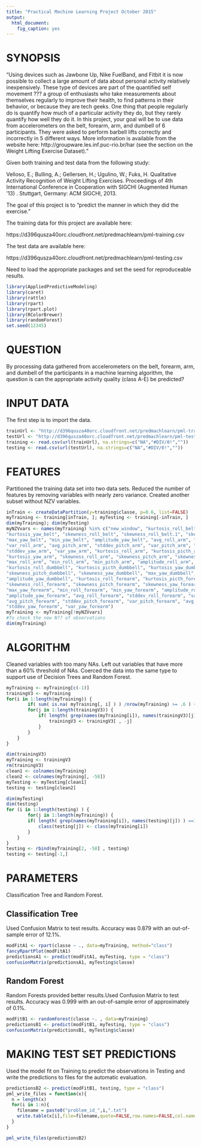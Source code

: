 ```yaml
---
title: "Practical Machine Learning Project October 2015"
output:
  html_document:
    fig_caption: yes
---
```



# SYNOPSIS

"Using devices such as Jawbone Up, Nike FuelBand, and Fitbit it is now possible to collect a large amount of data about personal activity relatively inexpensively. These type of devices are part of the quantified self movement ??? a group of enthusiasts who take measurements about themselves regularly to improve their health, to find patterns in their behavior, or because they are tech geeks. One thing that people regularly do is quantify how much of a particular activity they do, but they rarely quantify how well they do it. In this project, your goal will be to use data from accelerometers on the belt, forearm, arm, and dumbell of 6 participants. They were asked to perform barbell lifts correctly and incorrectly in 5 different ways. More information is available from the website here: http://groupware.les.inf.puc-rio.br/har (see the section on the Weight Lifting Exercise Dataset)."

Given both training and test data from the following study:

Velloso, E.; Bulling, A.; Gellersen, H.; Ugulino, W.; Fuks, H. Qualitative Activity Recognition of Weight Lifting Exercises. Proceedings of 4th International Conference in Cooperation with SIGCHI (Augmented Human '13) . Stuttgart, Germany: ACM SIGCHI, 2013.

The goal of this project is to "predict the manner in which they did the exercise."

The training data for this project are available here:

https://d396qusza40orc.cloudfront.net/predmachlearn/pml-training.csv

The test data are available here:

https://d396qusza40orc.cloudfront.net/predmachlearn/pml-testing.csv

Need to load the appropriate packages and set the seed for reproduceable results.

```r
library(AppliedPredictiveModeling)
library(caret)
library(rattle)
library(rpart)
library(rpart.plot)
library(RColorBrewer)
library(randomForest)
set.seed(12345)
```

# QUESTION

By processing data gathered from accelerometers on the belt, forearm, arm, and dumbell of the participants in a machine learning algorithm, the question is can the appropriate activity quality (class A-E) be predicted?

# INPUT DATA
The first step is to import the data.

```r
trainUrl <- "http://d396qusza40orc.cloudfront.net/predmachlearn/pml-training.csv"
testUrl <- "http://d396qusza40orc.cloudfront.net/predmachlearn/pml-testing.csv"
training <- read.csv(url(trainUrl), na.strings=c("NA","#DIV/0!",""))
testing <- read.csv(url(testUrl), na.strings=c("NA","#DIV/0!",""))
```
# FEATURES
Partitioned the training data set into two data sets. Reduced the number of features by removing variables with nearly zero variance. Created another subset without NZV variables.

```r
inTrain <- createDataPartition(y=training$classe, p=0.6, list=FALSE)
myTraining <- training[inTrain, ]; myTesting <- training[-inTrain, ]
dim(myTraining); dim(myTesting)
myNZVvars <- names(myTraining) %in% c("new_window", "kurtosis_roll_belt", "kurtosis_picth_belt",
"kurtosis_yaw_belt", "skewness_roll_belt", "skewness_roll_belt.1", "skewness_yaw_belt",
"max_yaw_belt", "min_yaw_belt", "amplitude_yaw_belt", "avg_roll_arm", "stddev_roll_arm",
"var_roll_arm", "avg_pitch_arm", "stddev_pitch_arm", "var_pitch_arm", "avg_yaw_arm",
"stddev_yaw_arm", "var_yaw_arm", "kurtosis_roll_arm", "kurtosis_picth_arm",
"kurtosis_yaw_arm", "skewness_roll_arm", "skewness_pitch_arm", "skewness_yaw_arm",
"max_roll_arm", "min_roll_arm", "min_pitch_arm", "amplitude_roll_arm", "amplitude_pitch_arm",
"kurtosis_roll_dumbbell", "kurtosis_picth_dumbbell", "kurtosis_yaw_dumbbell", "skewness_roll_dumbbell",
"skewness_pitch_dumbbell", "skewness_yaw_dumbbell", "max_yaw_dumbbell", "min_yaw_dumbbell",
"amplitude_yaw_dumbbell", "kurtosis_roll_forearm", "kurtosis_picth_forearm", "kurtosis_yaw_forearm",
"skewness_roll_forearm", "skewness_pitch_forearm", "skewness_yaw_forearm", "max_roll_forearm",
"max_yaw_forearm", "min_roll_forearm", "min_yaw_forearm", "amplitude_roll_forearm",
"amplitude_yaw_forearm", "avg_roll_forearm", "stddev_roll_forearm", "var_roll_forearm",
"avg_pitch_forearm", "stddev_pitch_forearm", "var_pitch_forearm", "avg_yaw_forearm",
"stddev_yaw_forearm", "var_yaw_forearm")
myTraining <- myTraining[!myNZVvars]
#To check the new N?? of observations
dim(myTraining)

```
# ALGORITHM
Cleaned variables with too many NAs. Left out variables that have more than a 60% threshold of NAs. Coerced the data into the same type to support use of Decision Trees and Random Forest.

```r
myTraining <- myTraining[c(-1)]
trainingV3 <- myTraining 
for(i in 1:length(myTraining)) { 
        if( sum( is.na( myTraining[, i] ) ) /nrow(myTraining) >= .6 ) { 
        for(j in 1:length(trainingV3)) {
            if( length( grep(names(myTraining[i]), names(trainingV3)[j]) ) ==1)  { 
                trainingV3 <- trainingV3[ , -j] 
            }   
        } 
    }
}

dim(trainingV3)
myTraining <- trainingV3
rm(trainingV3)
clean1 <- colnames(myTraining)
clean2 <- colnames(myTraining[, -58]) 
myTesting <- myTesting[clean1]
testing <- testing[clean2]

dim(myTesting)
dim(testing)
for (i in 1:length(testing) ) {
        for(j in 1:length(myTraining)) {
        if( length( grep(names(myTraining[i]), names(testing)[j]) ) ==1)  {
            class(testing[j]) <- class(myTraining[i])
        }      
    }      
}
testing <- rbind(myTraining[2, -58] , testing) 
testing <- testing[-1,]
```

# PARAMETERS
Classification Tree and Random Forest.

## Classification Tree
Used Confusion Matrix to test results. Accuracy was 0.879 with an out-of-sample error of 12.1%.
```r
modFitA1 <- rpart(classe ~ ., data=myTraining, method="class")
fancyRpartPlot(modFitA1)
predictionsA1 <- predict(modFitA1, myTesting, type = "class")
confusionMatrix(predictionsA1, myTesting$classe)
```
## Random Forest
Random Forests provided better results.Used Confusion Matrix to test results. Accuracy was 0.999 with an out-of-sample error of approximately of 0.1%.

```r
modFitB1 <- randomForest(classe ~. , data=myTraining)
predictionsB1 <- predict(modFitB1, myTesting, type = "class")
confusionMatrix(predictionsB1, myTesting$classe)
```
# MAKING TEST SET PREDICTIONS
Used the model fit on Training to predict the observations in Testing and write the predictions to files for the automatic evaluation.

```r
predictionsB2 <- predict(modFitB1, testing, type = "class")
pml_write_files = function(x){
  n = length(x)
  for(i in 1:n){
    filename = paste0("problem_id_",i,".txt")
    write.table(x[i],file=filename,quote=FALSE,row.names=FALSE,col.names=FALSE)
  }
}

pml_write_files(predictionsB2)
```



